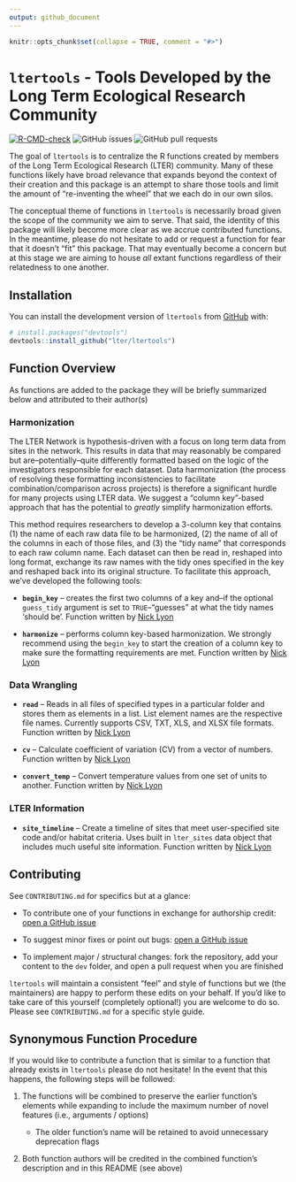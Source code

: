 ```yaml
---
output: github_document
---
```


<!-- README.md is generated from README.Rmd. Please edit that file -->

```r
knitr::opts_chunk$set(collapse = TRUE, comment = "#>")
```

# `ltertools` - Tools Developed by the Long Term Ecological Research Community

<!-- badges: start -->
[![R-CMD-check](https://github.com/lter/ltertools/actions/workflows/R-CMD-check.yaml/badge.svg)](https://github.com/lter/ltertools/actions/workflows/R-CMD-check.yaml)
![GitHub issues](https://img.shields.io/github/issues-raw/lter/ltertools)
![GitHub pull
requests](https://img.shields.io/github/issues-pr/lter/ltertools)
<!-- badges: end -->

The goal of `ltertools` is to centralize the R functions created by members of the Long Term Ecological Research (LTER) community. Many of these functions likely have broad relevance that expands beyond the context of their creation and this package is an attempt to share those tools and limit the amount of "re-inventing the wheel" that we each do in our own silos.

The conceptual theme of functions in `ltertools` is necessarily broad given the scope of the community we aim to serve. That said, the identity of this package will likely become more clear as we accrue contributed functions. In the meantime, please do not hesitate to add or request a function for fear that it doesn't "fit" this package. That may eventually become a concern but at this stage we are aiming to house _all_ extant functions regardless of their relatedness to one another.

## Installation

You can install the development version of `ltertools` from [GitHub](https://github.com/) with: 

``` r
# install.packages("devtools")
devtools::install_github("lter/ltertools")
```

## Function Overview

As functions are added to the package they will be briefly summarized below and attributed to their author(s)

### Harmonization

The LTER Network is hypothesis-driven with a focus on long term data from sites in the network. This results in data that may reasonably be compared but are--potentially--quite differently formatted based on the logic of the investigators responsible for each dataset. Data harmonization (the process of resolving these formatting inconsistencies to facilitate combination/comparison across projects) is therefore a significant hurdle for many projects using LTER data. We suggest a "column key"-based approach that has the potential to _greatly_ simplify harmonization efforts.

This method requires researchers to develop a 3-column key that contains (1) the name of each raw data file to be harmonized, (2) the name of all of the columns in each of those files, and (3) the "tidy name" that corresponds to each raw column name. Each dataset can then be read in, reshaped into long format, exchange its raw names with the tidy ones specified in the key and reshaped back into its original structure. To facilitate this approach, we've developed the following tools:

- **`begin_key`** -- creates the first two columns of a key and--if the optional `guess_tidy` argument is set to `TRUE`--"guesses" at what the tidy names 'should be'. Function written by [Nick Lyon](https://njlyon0.github.io/)

- **`harmonize`** -- performs column key-based harmonization. We strongly recommend using the `begin_key` to start the creation of a column key to make sure the formatting requirements are met. Function written by [Nick Lyon](https://njlyon0.github.io/)

### Data Wrangling

- **`read`** -- Reads in all files of specified types in a particular folder and stores them as elements in a list. List element names are the respective file names. Currently supports CSV, TXT, XLS, and XLSX file formats. Function written by [Nick Lyon](https://njlyon0.github.io/)

- **`cv`** -- Calculate coefficient of variation (CV) from a vector of numbers. Function written by [Nick Lyon](https://njlyon0.github.io/)

- **`convert_temp`** -- Convert temperature values from one set of units to another. Function written by [Nick Lyon](https://njlyon0.github.io/)

### LTER Information

- **`site_timeline`** -- Create a timeline of sites that meet user-specified site code and/or habitat criteria. Uses built in `lter_sites` data object that includes much useful site information. Function written by [Nick Lyon](https://njlyon0.github.io/)

## Contributing

See `CONTRIBUTING.md` for specifics but at a glance:

 - To contribute one of your functions in exchange for authorship credit: [open a GitHub issue](https://github.com/lter/ltertools/issues)

 - To suggest minor fixes or point out bugs: [open a GitHub issue](https://github.com/lter/ltertools/issues)

 - To implement major / structural changes: fork the repository, add your content to the `dev` folder, and open a pull request when you are finished

`ltertools` will maintain a consistent "feel" and style of functions but we (the maintainers) are happy to perform these edits on your behalf. If you'd like to take care of this yourself (completely optional!) you are welcome to do so. Please see `CONTRIBUTING.md` for a specific style guide.

## Synonymous Function Procedure

If you would like to contribute a function that is similar to a function that already exists in `ltertools` please do not hesitate! In the event that this happens, the following steps will be followed:

1. The functions will be combined to preserve the earlier function's elements while expanding to include the maximum number of novel features (i.e., arguments / options)

    - The older function's name will be retained to avoid unnecessary deprecation flags

2. Both function authors will be credited in the combined function's description and in this README (see above)
